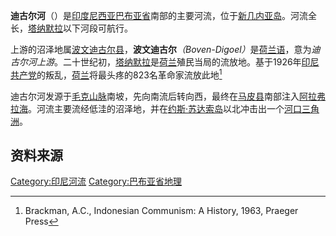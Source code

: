 {{Geobox
| 河
<!-- *** Name section *** -->  
| name                        = 迪古尔<br>Digul
<!-- *** Map section *** -->
| map                         = 
| map_caption                 = 
<!-- General section *** -->
| country                     = 印度尼西亚
| region                      = [[巴布亚省|巴布亚省]]
| length                      = 525
| length_round                = 0
| length_note                 = 
| watershed                   = 
| watershed_round             = 
| watershed_note              = 
| discharge_location          = 
| discharge_average           = 
| discharge_round             = 
| discharge_average_note      = 
| discharge_max_month         = 
| discharge_max               = 
| discharge_min_month         = 
| discharge_min               = 
| discharge1_location         = 
| discharge1_average          = 
<!-- *** Source *** -->
| source_name                 = 
| source_location             = 
| source_country              = 印度尼西亚
| source_elevation            = 
| source_lat_d                = 
| source_lat_m                = 
| source_lat_s                = 
| source_lat_NS               = 
| source_long_d               = 
| source_long_m               = 
| source_long_s               = 
| source_long_EW              = 
<!-- *** Mouth *** -->
| mouth_name                  = 
| mouth_location              = 阿拉弗拉海
| mouth_country               = 
| mouth_elevation             = 
| mouth_lat_d                 = 7
| mouth_lat_m                 = 7
| mouth_lat_s                 = 
| mouth_lat_NS                = S
| mouth_long_d                = 138
| mouth_long_m                = 42
| mouth_long_s                = 
| mouth_long_EW               = E
<!-- *** Tributaries *** -->
| tributary_left              = 
| tributary_right             = 
<!-- *** Image *** --->
| image                       = Digul.png
| image_size                  = 250
| image_caption               = [[美国国家航空航天局|美国国家航空航天局]]陆地卫星拍摄的迪哥尔河口
}}

'''迪古尔河'''（{{Lang-nl|Digoel}}）是[[印度尼西亚|印度尼西亚]][[巴布亚省|巴布亚省]]南部的主要河流，位于[[新几内亚岛|新几内亚岛]]。河流全长{{Convert|525|km|mi|0}}，[[塔纳默拉|塔纳默拉]]以下河段可航行。

上游的沼泽地属[[波文迪古尔县|波文迪古尔县]]，'''波文迪古尔'''''（Boven-Digoel）''是[[荷兰语|荷兰语]]，意为''迪古尔河上游''。二十世纪初，[[塔纳默拉|塔纳默拉]]是[[荷兰|荷兰]]殖民当局的流放地。基于1926年[[印尼共产党|印尼共产党]]的叛乱，[[荷兰|荷兰]]将最头疼的823名革命家流放此地<ref>Brackman, A.C., Indonesian Communism: A History, 1963, Praeger Press</ref>

迪古尔河发源于[[毛克山脉|毛克山脉]]南坡，先向南流后转向西，最终在[[马皮县|马皮县]]南部注入[[阿拉弗拉海|阿拉弗拉海]]。河流主要流经低洼的沼泽地，并在[[约斯·苏达索岛|约斯·苏达索岛]]以北冲击出一个[[三角州|河口三角洲]]。

==资料来源==

<references />

[[Category:印尼河流|Category:印尼河流]]

[[Category:巴布亚省地理|Category:巴布亚省地理]]